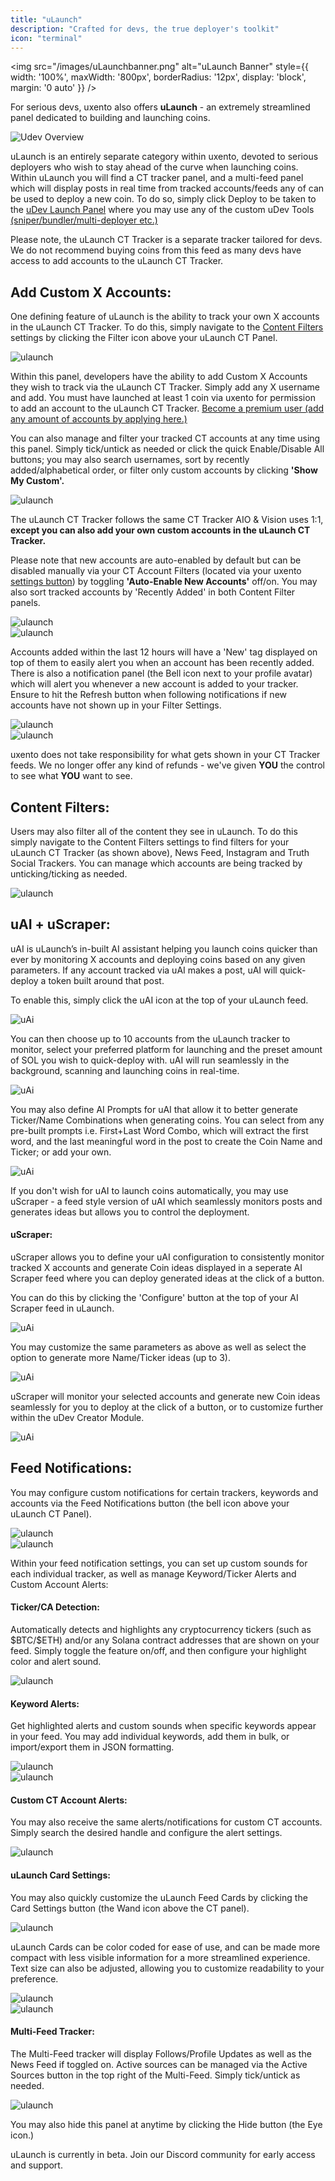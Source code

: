 ```yaml
---
title: "uLaunch"
description: "Crafted for devs, the true deployer's toolkit"
icon: "terminal"
---
```


<img 
  src="/images/uLaunchbanner.png" 
  alt="uLaunch Banner"
  style={{
    width: '100%',
    maxWidth: '800px',
    borderRadius: '12px',
    display: 'block',
    margin: '0 auto'
  }}
/>

For serious devs, uxento also offers **uLaunch** - an extremely streamlined panel dedicated to building and launching coins.   

<Frame caption="uLaunch Panel">
  <img 
    src="/images/ulaunch1.png" 
    alt="Udev Overview"
    style={{
      width: '400%',
      borderRadius: '12px',
      display: 'block',
      margin: '0 auto'
    }}
  />
</Frame>

uLaunch is an entirely separate category within uxento, devoted to serious deployers who wish to stay ahead of the curve when launching coins. 
Within uLaunch you will find a CT tracker panel, and a multi-feed panel which will display posts in real time from tracked accounts/feeds any of can be used to deploy a new coin. 
To do so, simply click Deploy to be taken to the [uDev Launch Panel](/udev#how-to-launch-coins-with-udev%3A) where you may use any of the custom uDev Tools [(sniper/bundler/multi-deployer etc.)](/udev#sniper%2Fbundler%3A)

<Warning>Please note, the uLaunch CT Tracker is a separate tracker tailored for devs. We do not recommend buying coins from this feed as many devs have access to add accounts to the uLaunch CT Tracker.</Warning>

## Add Custom X Accounts:
One defining feature of uLaunch is the ability to track your own X accounts in the uLaunch CT Tracker. To do this, simply navigate to the [Content Filters](#content-filters%3A) settings by clicking the Filter icon above your uLaunch CT Panel. 

<Frame caption="Content Filters Button">
  <img 
    src="/images/ulaunch2.png" 
    alt="ulaunch"
    style={{
      width: '400%',
      borderRadius: '12px',
      display: 'block',
      margin: '0 auto'
    }}
  />
</Frame>

Within this panel, developers have the ability to add Custom X Accounts they wish to track via the uLaunch CT Tracker. 
Simply add any X username and add. You must have launched at least 1 coin via uxento for permission to add an account to the uLaunch CT Tracker. 
[Become a premium user (add any amount of accounts by applying here.)](https://discord.gg/uLaunch.)

You can also manage and filter your tracked CT accounts at any time using this panel. Simply tick/untick as needed or click the quick Enable/Disable All buttons;
 you may also search usernames, sort by recently added/alphabetical order, or filter only custom accounts by clicking **'Show My Custom'.**

<Frame caption="Content Filters Button">
  <img 
    src="/images/ulaunch3.png" 
    alt="ulaunch"
    style={{
      width: '400%',
      borderRadius: '12px',
      display: 'block',
      margin: '0 auto'
    }}
  />
</Frame>

The uLaunch CT Tracker follows the same CT Tracker AIO & Vision uses 1:1, **except you can also add your own custom accounts in the uLaunch CT Tracker.**


 Please note that new accounts are auto-enabled by default but can be disabled manually via your CT Account Filters (located via your uxento [settings button](/uxento-vision#filter-groups%2Ftrackers%3A)) by toggling 
 **'Auto-Enable New Accounts'** off/on. You may also sort tracked accounts by 'Recently Added' in both Content Filter panels. 

<Frame caption="Auto-Enabling New Accounts can be toggled on/off">
  <img 
    src="/images/ctaccfiltulaunch.png" 
    alt="ulaunch"
    style={{
      width: '400%',
      borderRadius: '12px',
      display: 'block',
      margin: '0 auto'
    }}
  />
</Frame>

<div style={{ marginBottom: '1.5rem' }}></div>


<Frame caption="Accounts added within the last 12 hours will display a 'New' tag">
  <img 
    src="/images/ctaccfiltulaunch.png" 
    alt="ulaunch"
    style={{
      width: '400%',
      borderRadius: '12px',
      display: 'block',
      margin: '0 auto'
    }}
  />
</Frame>

Accounts added within the last 12 hours will have a 'New' tag displayed on top of them to easily alert you when an account has been recently added. There is also a notification panel (the Bell icon next to your profile avatar) which will alert you whenever a new account is added to your tracker. Ensure to hit the Refresh button when following notifications if new accounts have not shown up in your Filter Settings. 

<Frame caption="Notifications Button">
  <img 
    src="/images/notifulaunch.png" 
    alt="ulaunch"
    style={{
      width: '400%',
      borderRadius: '12px',
      display: 'block',
      margin: '0 auto'
    }}
  />
</Frame>

<div style={{ marginBottom: '1.5rem' }}></div>


<Frame caption="Notification Alert">
  <img 
    src="/images/bobbypoo.png" 
    alt="ulaunch"
    style={{
      width: '400%',
      borderRadius: '12px',
      display: 'block',
      margin: '0 auto'
    }}
  />
</Frame>


<Danger>uxento does not take responsibility for what gets shown in your CT Tracker feeds. We no longer offer any kind of refunds - we've given **YOU** the control to see what **YOU** want to see.</Danger>

## Content Filters:
Users may also filter all of the content they see in uLaunch. To do this simply navigate to the Content Filters settings to find filters for your uLaunch CT Tracker (as shown above), News Feed, Instagram and Truth Social Trackers. You can manage which accounts are being tracked by unticking/ticking as needed. 

<Frame caption="">
  <img 
    src="/images/filters.png" 
    alt="ulaunch"
    style={{
      width: '400%',
      borderRadius: '12px',
      display: 'block',
      margin: '0 auto'
    }}
  />
</Frame>


## uAI + uScraper:

uAI is uLaunch’s in-built AI assistant helping you launch coins quicker than ever by monitoring X accounts and deploying coins based on any given parameters. 
If any account tracked via uAI makes a post, uAI will quick-deploy a token built around that post. 

To enable this, simply click the uAI icon at the top of your uLaunch feed.

<Frame caption="uAI Button">
  <img 
    src="/images/uscrapeicon.png" 
    alt="uAi"
    style={{
      width: '400%',
      borderRadius: '12px',
      display: 'block',
      margin: '0 auto'
    }}
  />
</Frame>

You can then choose up to 10 accounts from the uLaunch tracker to monitor, select your preferred platform for launching and the preset amount of SOL you wish to quick-deploy with. 
uAI will run seamlessly in the background, scanning and launching coins in real-time. 

<Frame caption="uAI Settings">
  <img 
    src="/images/usconfig.png" 
    alt="uAi"
    style={{
      width: '400%',
      borderRadius: '12px',
      display: 'block',
      margin: '0 auto'
    }}
  />
</Frame>

You may also define AI Prompts for uAI that allow it to better generate Ticker/Name Combinations when generating coins. You can select from any pre-built prompts i.e. First+Last Word Combo, which will extract the first word, and the last meaningful word in the post to create the Coin Name and Ticker; or add your own. 

<Frame caption="AI Prompts">
  <img 
    src="/images/AIprompts.png" 
    alt="uAi"
    style={{
      width: '400%',
      borderRadius: '12px',
      display: 'block',
      margin: '0 auto'
    }}
  />
</Frame>

If you don't wish for uAI to launch coins automatically, you may use uScraper - a feed style version of uAI which seamlessly monitors posts and generates ideas but allows you to control the deployment. 

#### uScraper:

uScraper allows you to define your uAI configuration to consistently monitor tracked X accounts and generate Coin ideas displayed in a seperate AI Scraper feed where you can deploy generated ideas at the click of a button. 

You can do this by clicking the 'Configure' button at the top of your AI Scraper feed in uLaunch. 

<Frame caption="Configure AI Scraper">
  <img 
    src="/images/aiconf.png" 
    alt="uAi"
    style={{
      width: '400%',
      borderRadius: '12px',
      display: 'block',
      margin: '0 auto'
    }}
  />
</Frame>

You may customize the same parameters as above as well as select the option to generate more Name/Ticker ideas (up to 3).



<Frame caption="uScraper Settings">
  <img 
    src="/images/uaiset.png" 
    alt="uAi"
    style={{
      width: '400%',
      borderRadius: '12px',
      display: 'block',
      margin: '0 auto'
    }}
  />
</Frame>

uScraper will monitor your selected accounts and generate new Coin ideas seamlessly for you to deploy at the click of a button, or to customize further within the uDev Creator Module. 

<Frame caption="Deploy Coins Directly from the AI Scraper Feed">
  <img 
    src="/images/uaifeed.png" 
    alt="uAi"
    style={{
      width: '400%',
      borderRadius: '12px',
      display: 'block',
      margin: '0 auto'
    }}
  />
</Frame>


## Feed Notifications:
You may configure custom notifications for certain trackers, keywords and accounts via the Feed Notifications button (the bell icon above your uLaunch CT Panel).

<Frame caption="Feed Notifications Button">
  <img 
    src="/images/feednotifs.png" 
    alt="ulaunch"
    style={{
      width: '400%',
      borderRadius: '12px',
      display: 'block',
      margin: '0 auto'
    }}
  />
</Frame>

<div style={{ marginBottom: '1.5rem' }}></div>


<Frame caption="Feed Notifications Button">
  <img 
    src="/images/feednotifs2.png" 
    alt="ulaunch"
    style={{
      width: '400%',
      borderRadius: '12px',
      display: 'block',
      margin: '0 auto'
    }}
  />
</Frame>


Within your feed notification settings, you can set up custom sounds for each individual tracker, as well as manage Keyword/Ticker Alerts and Custom Account Alerts:

#### Ticker/CA Detection: 
Automatically detects and highlights any cryptocurrency tickers (such as \$BTC\/$ETH) and/or any Solana contract addresses that are shown on your feed. Simply toggle the feature on/off, and then configure your highlight color and alert sound. 

<Frame caption=" ">
  <img 
    src="/images/detect.png" 
    alt="ulaunch"
    style={{
      width: '400%',
      borderRadius: '12px',
      display: 'block',
      margin: '0 auto'
    }}
  />
</Frame>


#### Keyword Alerts:
Get highlighted alerts and custom sounds when specific keywords appear in your feed. You may add individual keywords, add them in bulk, or import/export them in JSON formatting. 

<Frame caption="Keyword Alerts Configuration">
  <img 
    src="/images/keywordalertsulaunch.png" 
    alt="ulaunch"
    style={{
      width: '400%',
      borderRadius: '12px',
      display: 'block',
      margin: '0 auto'
    }}
  />
</Frame>

<div style={{ marginBottom: '1.5rem' }}></div>



<Frame caption="Active Keyword Alerts">
  <img 
    src="/images/activealerts.png" 
    alt="ulaunch"
    style={{
      width: '400%',
      borderRadius: '12px',
      display: 'block',
      margin: '0 auto'
    }}
  />
</Frame>

#### Custom CT Account Alerts:
You may also receive the same alerts/notifications for custom CT accounts. Simply search the desired handle and configure the alert settings. 

<Frame caption="Active Custom CT Alerts">
  <img 
    src="/images/ctalerts.png" 
    alt="ulaunch"
    style={{
      width: '400%',
      borderRadius: '12px',
      display: 'block',
      margin: '0 auto'
    }}
  />
</Frame>

#### uLaunch Card Settings: 
You may also quickly customize the uLaunch Feed Cards by clicking the Card Settings button (the Wand icon above the CT panel). 

<Frame caption="Card Settings Button">
  <img 
    src="/images/wand.png" 
    alt="ulaunch"
    style={{
      width: '400%',
      borderRadius: '12px',
      display: 'block',
      margin: '0 auto'
    }}
  />
</Frame>

uLaunch Cards can be color coded for ease of use, and can be made more compact with less visible information for a more streamlined experience. Text size can also be adjusted, allowing you to customize readability to your preference.

<Frame caption="uLaunch Cards are entirely customizable.">
  <img 
    src="/images/ulaunchcardpanel.png" 
    alt="ulaunch"
    style={{
      width: '400%',
      borderRadius: '12px',
      display: 'block',
      margin: '0 auto'
    }}
  />
</Frame>

<div style={{ marginBottom: '1.5rem' }}></div>


<Frame caption="">
  <img 
    src="/images/tweet.png" 
    alt="ulaunch"
    style={{
      width: '400%',
      borderRadius: '12px',
      display: 'block',
      margin: '0 auto'
    }}
  />
</Frame>


#### Multi-Feed Tracker:
The Multi-Feed tracker will display Follows/Profile Updates as well as the News Feed if toggled on. Active sources can be managed via the Active Sources button in the top right of the Multi-Feed. Simply tick/untick as needed. 

<Frame caption="">
  <img 
    src="/images/managesources.png" 
    alt="ulaunch"
    style={{
      width: '400%',
      borderRadius: '12px',
      display: 'block',
      margin: '0 auto'
    }}
  />
</Frame>

You may also hide this panel at anytime by clicking the Hide button (the Eye icon.) 

<Info>
uLaunch is currently in beta. Join our Discord community for early access and support.
</Info>